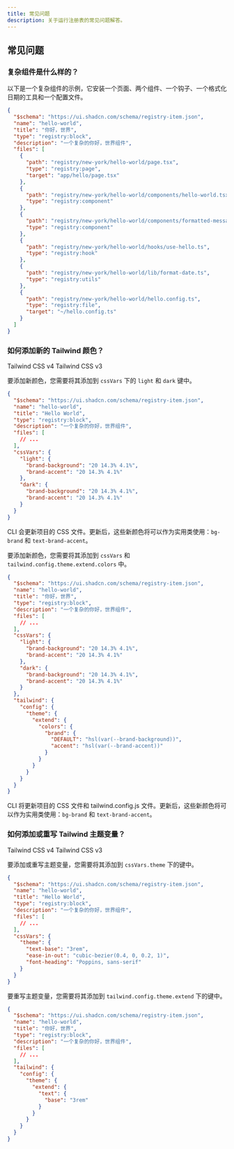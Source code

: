 ```yaml
---
title: 常见问题
description: 关于运行注册表的常见问题解答。
---
```


## 常见问题

### 复杂组件是什么样的？

以下是一个复杂组件的示例，它安装一个页面、两个组件、一个钩子、一个格式化日期的工具和一个配置文件。

```json showLineNumbers
{
  "$schema": "https://ui.shadcn.com/schema/registry-item.json",
  "name": "hello-world",
  "title": "你好，世界",
  "type": "registry:block",
  "description": "一个复杂的你好，世界组件",
  "files": [
    {
      "path": "registry/new-york/hello-world/page.tsx",
      "type": "registry:page",
      "target": "app/hello/page.tsx"
    },
    {
      "path": "registry/new-york/hello-world/components/hello-world.tsx",
      "type": "registry:component"
    },
    {
      "path": "registry/new-york/hello-world/components/formatted-message.tsx",
      "type": "registry:component"
    },
    {
      "path": "registry/new-york/hello-world/hooks/use-hello.ts",
      "type": "registry:hook"
    },
    {
      "path": "registry/new-york/hello-world/lib/format-date.ts",
      "type": "registry:utils"
    },
    {
      "path": "registry/new-york/hello-world/hello.config.ts",
      "type": "registry:file",
      "target": "~/hello.config.ts"
    }
  ]
}
```

### 如何添加新的 Tailwind 颜色？

<Tabs defaultValue="v4">

<TabsList>
  <TabsTrigger value="v4">Tailwind CSS v4</TabsTrigger>
  <TabsTrigger value="v3">Tailwind CSS v3</TabsTrigger>
</TabsList>

<TabsContent value="v4">

要添加新颜色，您需要将其添加到 `cssVars` 下的 `light` 和 `dark` 键中。

```json showLineNumbers {10-18}
{
  "$schema": "https://ui.shadcn.com/schema/registry-item.json",
  "name": "hello-world",
  "title": "Hello World",
  "type": "registry:block",
  "description": "一个复杂的你好，世界组件",
  "files": [
    // ...
  ],
  "cssVars": {
    "light": {
      "brand-background": "20 14.3% 4.1%",
      "brand-accent": "20 14.3% 4.1%"
    },
    "dark": {
      "brand-background": "20 14.3% 4.1%",
      "brand-accent": "20 14.3% 4.1%"
    }
  }
}
```

CLI 会更新项目的 CSS 文件。更新后，这些新颜色将可以作为实用类使用：`bg-brand` 和 `text-brand-accent`。

</TabsContent>

<TabsContent value="v3">

要添加新颜色，您需要将其添加到 `cssVars` 和 `tailwind.config.theme.extend.colors` 中。

```json showLineNumbers {10-19} {24-29}
{
  "$schema": "https://ui.shadcn.com/schema/registry-item.json",
  "name": "hello-world",
  "title": "你好，世界",
  "type": "registry:block",
  "description": "一个复杂的你好，世界组件",
  "files": [
    // ...
  ],
  "cssVars": {
    "light": {
      "brand-background": "20 14.3% 4.1%",
      "brand-accent": "20 14.3% 4.1%"
    },
    "dark": {
      "brand-background": "20 14.3% 4.1%",
      "brand-accent": "20 14.3% 4.1%"
    }
  },
  "tailwind": {
    "config": {
      "theme": {
        "extend": {
          "colors": {
            "brand": {
              "DEFAULT": "hsl(var(--brand-background))",
              "accent": "hsl(var(--brand-accent))"
            }
          }
        }
      }
    }
  }
}
```

CLI 将更新项目的 CSS 文件和 tailwind.config.js 文件。更新后，这些新颜色将可以作为实用类使用：`bg-brand` 和 `text-brand-accent`。

</TabsContent>
</Tabs>

### 如何添加或重写 Tailwind 主题变量？

<Tabs defaultValue="v4">

<TabsList>
  <TabsTrigger value="v4">Tailwind CSS v4</TabsTrigger>
  <TabsTrigger value="v3">Tailwind CSS v3</TabsTrigger>
</TabsList>

<TabsContent value="v4">

要添加或重写主题变量，您需要将其添加到 `cssVars.theme` 下的键中。

```json showLineNumbers {10-15}
{
  "$schema": "https://ui.shadcn.com/schema/registry-item.json",
  "name": "hello-world",
  "title": "Hello World",
  "type": "registry:block",
  "description": "一个复杂的你好，世界组件",
  "files": [
    // ...
  ],
  "cssVars": {
    "theme": {
      "text-base": "3rem",
      "ease-in-out": "cubic-bezier(0.4, 0, 0.2, 1)",
      "font-heading": "Poppins, sans-serif"
    }
  }
}
```

</TabsContent>

<TabsContent value="v3">

要重写主题变量，您需要将其添加到 `tailwind.config.theme.extend` 下的键中。

```json showLineNumbers {14-22}
{
  "$schema": "https://ui.shadcn.com/schema/registry-item.json",
  "name": "hello-world",
  "title": "你好，世界",
  "type": "registry:block",
  "description": "一个复杂的你好，世界组件",
  "files": [
    // ...
  ],
  "tailwind": {
    "config": {
      "theme": {
        "extend": {
          "text": {
            "base": "3rem"
          }
        }
      }
    }
  }
}
```

</TabsContent>
</Tabs>